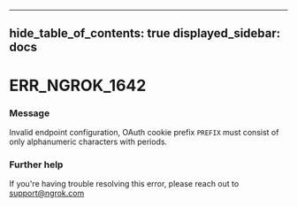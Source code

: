 

---
hide_table_of_contents: true
displayed_sidebar: docs
---


# ERR_NGROK_1642

### Message
Invalid endpoint configuration, OAuth cookie prefix `PREFIX` must consist of only alphanumeric characters with periods.

<ErrorDetails />



### Further help
If you're having trouble resolving this error, please reach out to [support@ngrok.com](mailto:support@ngrok.com?subject=Help%20with%20ERR_NGROK_1642)

